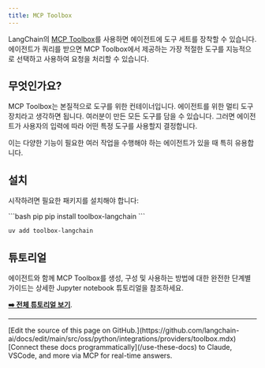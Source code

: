```yaml
---
title: MCP Toolbox
---
```


LangChain의 [MCP Toolbox](https://googleapis.github.io/genai-toolbox/getting-started/introduction/)를 사용하면 에이전트에 도구 세트를 장착할 수 있습니다. 에이전트가 쿼리를 받으면 MCP Toolbox에서 제공하는 가장 적절한 도구를 지능적으로 선택하고 사용하여 요청을 처리할 수 있습니다.

## 무엇인가요?

MCP Toolbox는 본질적으로 도구를 위한 컨테이너입니다. 에이전트를 위한 멀티 도구 장치라고 생각하면 됩니다. 여러분이 만든 모든 도구를 담을 수 있습니다. 그러면 에이전트가 사용자의 입력에 따라 어떤 특정 도구를 사용할지 결정합니다.

이는 다양한 기능이 필요한 여러 작업을 수행해야 하는 에이전트가 있을 때 특히 유용합니다.

## 설치

시작하려면 필요한 패키지를 설치해야 합니다:

<CodeGroup>
```bash pip
pip install toolbox-langchain
```

```bash uv
uv add toolbox-langchain
```
</CodeGroup>

## 튜토리얼

에이전트와 함께 MCP Toolbox를 생성, 구성 및 사용하는 방법에 대한 완전한 단계별 가이드는 상세한 Jupyter notebook 튜토리얼을 참조하세요.

**[➡️ 전체 튜토리얼 보기](/oss/python/integrations/tools/toolbox)**.

---

<Callout icon="pen-to-square" iconType="regular">
    [Edit the source of this page on GitHub.](https://github.com/langchain-ai/docs/edit/main/src/oss/python/integrations/providers/toolbox.mdx)
</Callout>
<Tip icon="terminal" iconType="regular">
    [Connect these docs programmatically](/use-these-docs) to Claude, VSCode, and more via MCP for    real-time answers.
</Tip>
